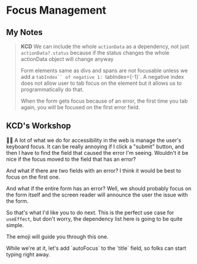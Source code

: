 # Focus Management

## My Notes

> **KCD**
> We can include the whole `actionData` as a dependency, not just `actionData?.status`
> because if the status changes the whole actionData object will change anyway
>
> Form elements same as divs and spans are not focusable unless we add a `tabIndex``
of negative 1: `tabIndex={-1}`. A negative index does not allow user to tab focus
> on the element but it allows us to programmatically do that.
>
> When the form gets focus because of an error, the first time you tab again, you will
> be focused on the first error field.

## KCD's Workshop

<EpicVideo url="https://www.epicweb.dev/workshops/professional-web-forms/accessibility/focus-management-for-better-user-experience" />

👨‍💼 A lot of what we do for accessibility in the web is manage the user's
keyboard focus. It can be really annoying if I click a "submit" button, and then
I have to find the field that caused the error I'm seeing. Wouldn't it be nice
if the focus moved to the field that has an error?

And what if there are two fields with an error? I think it would be best to
focus on the first one.

And what if the entire form has an error? Well, we should probably focus on the
form itself and the screen reader will announce the user the issue with the
form.

So that's what I'd like you to do next. This is the perfect use case for
`useEffect`, but don't worry, the dependency list here is going to be quite
simple.

The emoji will guide you through this one.

<callout-info>
	While we're at it, let's add `autoFocus` to the `title` field, so folks can
	start typing right away.
</callout-info>
